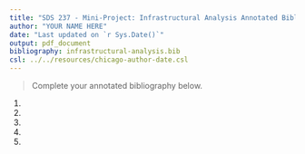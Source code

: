 ```yaml
---
title: "SDS 237 - Mini-Project: Infrastructural Analysis Annotated Bibliography"
author: "YOUR NAME HERE"
date: "Last updated on `r Sys.Date()`"
output: pdf_document
bibliography: infrastructural-analysis.bib
csl: ../../resources/chicago-author-date.csl
---
```


> Complete your annotated bibliography below. 

1. 


2. 


3. 


4. 


5. 


